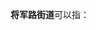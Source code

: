 '''将军路街道'''可以指：
{{PRC admin/disambig|37/03/02/005/000|42/01/12/004/000}}
{{disambig|cat=五字乡级行政区划-街道名消歧义}}
